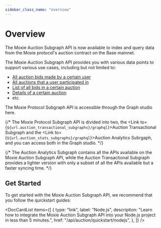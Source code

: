 ```yaml
---
sidebar_class_name: "overview"
---
```



# Overview

The Moxie Auction Subgraph API is now available to index and query data from the Moxie protocol's auction contract on the Base mainnet.

The Moxie Auction Subgraph API provides you with various data points to support various use cases, including but not limited to:

- [All auction bids made by a certain user](./03-users/01-get-users-auction-bids.mdx)
- [All auctions that a user participated in](./03-users/02-get-all-auctions-participated-by-certain-user.mdx)
- [List of all bids in a certain auction](./05-bids/01-get-all-bids-on-certain-auction.mdx)
- [Details of a certain auction](./04-auctions/02-get-details-of-certain-auction.mdx)
- etc.

The Moxie Protocol Subgraph API is accessible through the Graph studio <Link to={url.auction_stats_subgraphs}>here</Link>.

{/* The Moxie Protocol Subgraph API is divided into two, the <Link to={`${url.auction_transactional_subgraphs}/graphql`}>Auction Transactional Subgraph</Link> and the <Link to={`${url.auction_stats_subgraphs}/graphql`}>Auction Analytics Subrgaph</Link>, and you can access both in the Graph studio. */}

{/* The Auction Analytics Subgraph contains all the APIs available on the Moxie Auction Subgraph API, while the Auction Transactional Subgraph provides a lighter version with only a subset of all the APIs available but a faster syncing time. */}

## Get Started

To get started with the Moxie Auction Subgraph API, we recommend that you follow the quickstart guides:

<DocCardList
  items={[
    {
      type: "link",
      label: "Node.js",
      description:
        "Learn how to integrate the Moxie Auction Subgraph API into your Node.js project in less than 5 minutes.",
      href: "/api/auction/quickstart/nodejs",
    },
  ]}
/>
